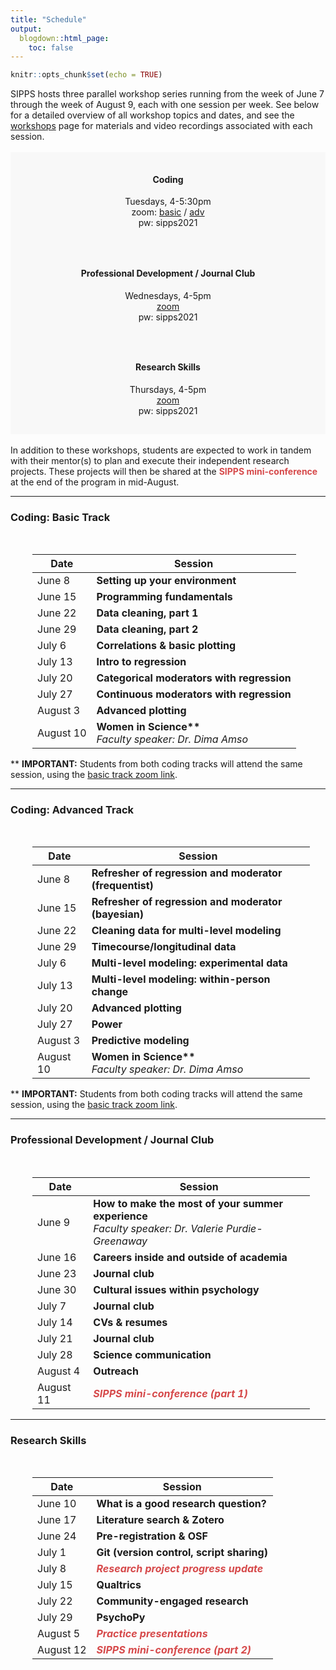 ```yaml
---
title: "Schedule"
output:
  blogdown::html_page:
    toc: false
---
```


```r
knitr::opts_chunk$set(echo = TRUE)
```

SIPPS hosts three parallel workshop series running from the week of June 7 through the week of August 9, each with one session per week. See below for a detailed overview of all workshop topics and dates, and see the [workshops](/workshops) page for materials and video recordings associated with each session.
<br><br>
<div class="row align-items-center">
<div class="col-md-3" style="padding: 15px; background-color: #f8f8f8">
<h4 style="text-align:center">**Coding**</h4>
<p style="text-align:center">
Tuesdays, 4-5:30pm
<br>
zoom: <a href="https://columbiauniversity.zoom.us/j/93930272696?pwd=Y2s1U2VWY0pDR0ZQYTlxWC9mNzVmZz09" target="_blank">basic</a> / <a href="https://columbiauniversity.zoom.us/s/96821508904" target="_blank">adv</a><br>
pw: sipps2021
</p>
</div>
<div class="col-md-1"></div>
<div class="col-md-4" style="padding: 15px; background-color: #f8f8f8">
<h4 style="text-align:center">**Professional Development / Journal Club**</h4>
<p style="text-align:center">
Wednesdays, 4-5pm
<br>
<a href="https://columbiauniversity.zoom.us/j/98891686245?pwd=dUV3S3Z3dkIydTlHRHBVVzlXTThpZz09" target="_blank">zoom</a><br>
pw: sipps2021
</p>
</div>
<div class="col-md-1"></div>
<div class="col-md-3" style="padding: 15px; background-color: #f8f8f8">
<h4 style="text-align:center">**Research Skills**</h4>
<p style="text-align:center">
Thursdays, 4-5pm
<br>
<a href="https://columbiauniversity.zoom.us/j/96435187274?pwd=bnpTdzN4R0lJaDFheDZzVUtGa2EyUT09" target="_blank">zoom</a><br>
pw: sipps2021
</p>
</div>
</div>
<br>
In addition to these workshops, students are expected to work in tandem with their mentor(s) to plan and execute their independent research projects. These projects will then be shared at the <font color="#D6494A"><b>SIPPS mini-conference</b></font> at the end of the program in mid-August.
<hr>
### Coding: Basic Track
<br>
<div class="row" style="padding-left: 35px; padding-right: 25px;">
<table class="table table-striped">
<thead>
<tr>
<th scope="col">Date</th>
<th scope="col">Session</th>
</tr>
</thead>
<tr><td>June 8</td><td><b>Setting up your environment</b><br></td></tr>
<tr><td>June 15</td><td><b>Programming fundamentals</b><br></td></tr>
<tr><td>June 22</td><td><b>Data cleaning, part 1</b><br></td></tr>
<tr><td>June 29</td><td><b>Data cleaning, part 2</b><br></td></tr>
<tr><td>July 6</td><td><b>Correlations & basic plotting</b><br></td></tr>
<tr><td>July 13</td><td><b>Intro to regression</b><br></td></tr>
<tr><td>July 20</td><td><b>Categorical moderators with regression</b><br></td></tr>
<tr><td>July 27</td><td><b>Continuous moderators with regression</b><br></td></tr>
<tr><td>August 3</td><td><b>Advanced plotting</b><br></td></tr>
<tr><td>August 10</td><td><b>Women in Science**</b><br><i>Faculty speaker: Dr. Dima Amso</i></td></tr>
</table>
</div>
** <b>IMPORTANT:</b> Students from both coding tracks will attend the same session, using the <a href="https://columbiauniversity.zoom.us/j/93930272696?pwd=Y2s1U2VWY0pDR0ZQYTlxWC9mNzVmZz09" target="_blank">basic track zoom link</a>.
<hr>
### Coding: Advanced Track
<br>
<div class="row" style="padding-left: 35px; padding-right: 25px;">
<table class="table table-striped">
<thead>
<tr>
<th scope="col">Date</th>
<th scope="col">Session</th>
</tr>
</thead>
<tr><td>June 8</td><td><b>Refresher of regression and moderator (frequentist)</b><br></td></tr>
<tr><td>June 15</td><td><b>Refresher of regression and moderator (bayesian)</b><br></td></tr>
<tr><td>June 22</td><td><b>Cleaning data for multi-level modeling</b><br></td></tr>
<tr><td>June 29</td><td><b>Timecourse/longitudinal data</b><br></td></tr>
<tr><td>July 6</td><td><b>Multi-level modeling: experimental data</b><br></td></tr>
<tr><td>July 13</td><td><b>Multi-level modeling: within-person change</b><br></td></tr>
<tr><td>July 20</td><td><b>Advanced plotting</b><br></td></tr>
<tr><td>July 27</td><td><b>Power</b><br></td></tr>
<tr><td>August 3</td><td><b>Predictive modeling</b><br></td></tr>
<tr><td>August 10</td><td><b>Women in Science**</b><br><i>Faculty speaker: Dr. Dima Amso</i></td></tr>
</table>
</div>
** <b>IMPORTANT:</b> Students from both coding tracks will attend the same session, using the <a href="https://columbiauniversity.zoom.us/j/93930272696?pwd=Y2s1U2VWY0pDR0ZQYTlxWC9mNzVmZz09" target="_blank">basic track zoom link</a>.
<hr>
### Professional Development / Journal Club
<br>
<div class="row" style="padding-left: 35px; padding-right: 25px;">
<table class="table table-striped">
<thead>
<tr>
<th scope="col">Date</th>
<th scope="col">Session</th>
</tr>
</thead>
<tr><td>June 9</td><td><b>How to make the most of your summer experience</b><br>
<i>Faculty speaker: Dr. Valerie Purdie-Greenaway</i></td></tr>
<tr><td>June 16</td><td><b>Careers inside and outside of academia</b><br></td></tr>
<tr><td>June 23</td><td><b>Journal club</b><br></td></tr>
<tr><td>June 30</td><td><b>Cultural issues within psychology</b><br></td></tr>
<tr><td>July 7</td><td><b>Journal club</b><br></td></tr>
<tr><td>July 14</td><td><b>CVs & resumes</b><br></td></tr>
<tr><td>July 21</td><td><b>Journal club</b><br></td></tr>
<tr><td>July 28</td><td><b>Science communication</b><br></td></tr>
<tr><td>August 4</td><td><b>Outreach</b><br></td></tr>
<tr><td>August 11</td><td><b><i><font color="#D6494A">SIPPS mini-conference (part 1)</font></i></b><br></td></tr>
</table>
</div>
<hr>
### Research Skills
<br>
<div class="row" style="padding-left: 35px; padding-right: 25px;">
<table class="table table-striped">
<thead>
<tr>
<th scope="col">Date</th>
<th scope="col">Session</th>
</tr>
</thead>
<tr><td>June 10</td><td><b>What is a good research question?</b><br></td></tr>
<tr><td>June 17</td><td><b>Literature search & Zotero</b><br></td></tr>
<tr><td>June 24</td><td><b>Pre-registration & OSF</b><br></td></tr>
<tr><td>July 1</td><td><b>Git (version control, script sharing)</b><br></td></tr>
<tr><td>July 8</td><td><b><i><font color="#D6494A">Research project progress update</font></i></b><br></td></tr>
<tr><td>July 15</td><td><b>Qualtrics</b><br></td></tr>
<tr><td>July 22</td><td><b>Community-engaged research</b><br></td></tr>
<tr><td>July 29</td><td><b>PsychoPy</b><br></td></tr>
<tr><td>August 5</td><td><b><i><font color="#D6494A">Practice presentations</font></i></b><br></td></tr>
<tr><td>August 12</td><td><b><i><font color="#D6494A">SIPPS mini-conference (part 2)</font></i></b><br></td></tr>
</table>
</div>

